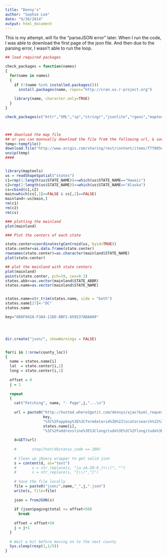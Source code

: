 ```yaml
---
title: "Denny's"
author: "Sophie Lee"
date: "9/30/2014"
output: html_document
---
```

This is my attempt..will fix the "parseJSON error" later.
When I run the code, I was able to download the first page of the json file. And then due to the parsing error, I wasn't able to run the loop.

  
```r

## load required packages

check_packages = function(names)
{
  for(name in names)
  {
    if (!(name %in% installed.packages()))
      install.packages(name, repos="http://cran.us.r-project.org")
    
    library(name, character.only=TRUE)
  }
}

check_packages(c("httr","XML","sp","stringr","jsonlite","rgeos","maptools", "rgdal","ggplot2","spatsta","utils","jsonlite","stringr"))



### download the map file 
## or you can mannually download the file from the following url, & save it in your working directory.
temp<-tempfile()
download.file("http://www.arcgis.com/sharing/rest/content/items/f7f805eb65eb4ab787a0a3e1116ca7e5/data", temp)
unzip(temp)
####


library(maptools)
us = readShapeSpatial("states")
c1=rep(1:length(us$STATE_NAME))==which(us$STATE_NAME=="Hawaii")
c2=rep(1:length(us$STATE_NAME))==which(us$STATE_NAME=="Alaska")
cs=cbind(c1,c2)
main=which(cs[,1]==FALSE & cs[,2]==FALSE)
mainland<-us[main,]
rm(c1)
rm(c2)
rm(cs)

### plotting the mainland
plot(mainland)

### Plot the centers of each state

state.center=coordinates(gCentroid(us, byid=TRUE))
state.center=as.data.frame(state.center)
rownames(state.center)=as.character(mainland$STATE_NAME)
plot(state.center)

## plot the mainland with state centers
plot(mainland)
points(state.center, pch=19, cex=0.3)
states.abbr=as.vector(mainland$STATE_ABBR)
states.name=as.vector(mainland$STATE_NAME)


states.name=str_trim(states.name, side = "both")
states.name[27]<-"DC"
states.name

key="8D6F0428-F3A9-11DD-8BF2-659237ABAA09"




dir.create("json/", showWarnings = FALSE)


for(i in 1:nrow(county_loc))
{
  name = states.name[i]
  lat  = state.center[i,2]
  long = state.center[i,1]
  
  offset = 0
  j = 1
  
  repeat 
  {
    cat("Fetching", name, "- Page",j,"...\n")
    
    url = paste0("http://hosted.where2getit.com/dennys/ajax?&xml_request=%3Crequest%3E%3Cappkey%3E",
                 key,
                 "%3C%2Fappkey%3E%3Cformdata+id%3D%22locatorsearch%22%3E%3Cdataview%3Estore_default%3C%2Fdataview%3E%3Climit%3E3000%3C%2Flimit%3E%3Cgeolocs%3E%3Cgeoloc%3E%3Caddressline%3E,%20",
                 states.name[i],
                 "%3C%2Faddressline%3E%3Clongitude%3E%3C%2Flongitude%3E%3Clatitude%3E%3C%2Flatitude%3E%3C%2Fgeoloc%3E%3C%2Fgeolocs%3E%3Csearchradius%3E3000|10000%3C%2Fsearchradius%3E%3C%2Fformdata%3E%3C%2Frequest%3E")   
    
    d=GET(url)
    
    #       stopifnot(d$status_code == 200)
    
    # Clean up jQuery wrapper to get valid json
    s = content(d, as="text")
    #       s = str_replace(s, "[a-zA-Z0-9_]+\\(", "")
    #       s = str_replace(s, "}\\)","}")
    
    # Save the file locally
    file = paste0("json/",name,"_",j,".json")
    write(s, file=file)
    
    json = fromJSON(s)
    
    if (json$paging$total <= offset+50)
      break
    
    offset = offset+50
    j = j+1
  }
  
  # Wait a bit before moving on to the next county
  Sys.sleep(rexp(1,1/5))
}













```

